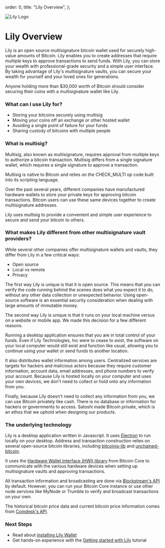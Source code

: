   order: 0,
  title: "Lily Overview",
};

<img
  className="h-20 w-auto mx-auto mt-0 mb-12 sm:mb-16"
  src="/assets/logo.svg"
  alt="Lily Logo"
/>

# Lily Overview

Lily is an open source multisignature bitcoin wallet used for securely high-value amounts of Bitcoin. Lily enables you to create addresses that require multiple keys to approve transactions to send funds. With Lily, you can store your wealth with professional-grade security and a simple user interface. By taking advantage of Lily's multisignature vaults, you can secure your wealth for yourself and your loved ones for generations.

Anyone holding more than $30,000 worth of Bitcoin should consider securing their coins with a multisignature wallet like Lily.

### What can I use Lily for?

- Storing your bitcoins securely using multisig
- Moving your coins off an exchange or other hosted wallet
- Avoiding a single point of failure for your funds
- Sharing custody of bitcoins with multiple people

### What is multisig?

Multisig, also known as multisignature, requires approval from multiple keys to authorize a bitcoin transaction. Multisig differs from a single signature wallet, which requires a single signature to approve a transaction.

Multisig is native to Bitcoin and relies on the CHECK_MULTI op code built into its scripting language.

Over the past several years, different companies have manufactured hardware wallets to store your private keys for approving bitcoin transactions. Bitcoin users can use these same devices together to create multisignature addresses.

Lily uses multisig to provide a convenient and simple user experience to secure and send your bitcoin to others.

### What makes Lily different from other multisignature vault providers?

While several other companies offer multisignature wallets and vaults, they differ from Lily in a few critical ways:

- Open source
- Local vs remote
- Privacy

The first way Lily is unique is that it is open source. This means that you can verify the code running behind the scenes does what you expect it to do, without any other data collection or unexpected behavior. Using open-source software is an essential security consideration when dealing with large amounts of immutable money.

The second way Lily is unique is that it runs on your local machine versus on a website or mobile app. We made this decision for a few different reasons.

Running a desktop application ensures that you are in total control of your funds. Even if Lily Technologies, Inc were to cease to exist, the software on your local computer would still exist and function like usual, allowing you to continue using your wallet or send funds to another location.

It also distributes wallet information among users. Centralized services are targets for hackers and malicious actors because they require customer information, account data, email addresses, and phone numbers to verify your account. Because Lily is hosted locally on your computer and uses your own devices, we don't need to collect or hold onto any information from you.

Finally, because Lily doesn't need to collect any information from you, we can use Bitcoin privately like cash. There is no database or information for hackers or governments to access. Satoshi made Bitcoin private, which is an ethos that we uphold when designing our products.

### The underlying technology

Lily is a desktop application written in Javascript. It uses [Electron](https://www.electronjs.org/) to run locally on your desktop. Address and transaction construction relies on several open-source bitcoin libraries, including [bitcoinjs-lib](https://github.com/bitcoinjs/bitcoinjs-lib) and [unchained-bitcoin](https://github.com/unchained-capital/unchained-bitcoin).

It uses the [Hardware Wallet Interface (HWI) library](https://github.com/bitcoin-core/HWI) from Bitcoin Core to communicate with the various hardware devices when setting up multisignature vaults and approving transactions.

All transaction information and broadcasting are done via [Blockstream's API](https://blockstream.info/) by default. However, you can run your Bitcoin Core instance or use other node services like MyNode or Trumble to verify and broadcast transactions on your own.

The historical bitcoin price data and current bitcoin price information comes from [Coindesk's API](https://www.coindesk.com/coindesk-api).

### Next Steps

- Read about [installing Lily Wallet](/install-lily)
- Get hands-on experience with the [Getting started with Lily](/get-started) tutorial
